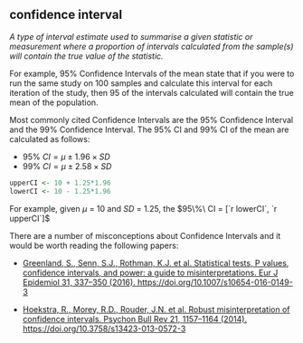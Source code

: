 ## confidence interval

<dfn>A type of interval estimate used to summarise a given statistic or measurement where a proportion of intervals calculated from the sample(s) will contain the true value of the statistic.</dfn>

For example, 95% Confidence Intervals of the mean state that if you were to run the same study on 100 samples and calculate this interval for each iteration of the study, then 95 of the intervals calculated will contain the true mean of the population.

Most commonly cited Confidence Intervals are the 95% Confidence Interval and the 99% Confidence Interval. The 95% CI and 99% CI of the mean are calculated as follows:

* $95\%\ CI = \mu ± 1.96 \times SD$
* $99\%\ CI = \mu ± 2.58 \times SD$

```r
upperCI <- 10 + 1.25*1.96
lowerCI <- 10 - 1.25*1.96
```

For example, given $\mu$ = 10 and $SD$ = 1.25, the $95\%\ CI = [`r lowerCI`, `r upperCI`]$

There are a number of misconceptions about Confidence Intervals and it would be worth reading the following papers:

* <a href = "https://link.springer.com/article/10.1007/s10654-016-0149-3" target = "_blank">Greenland, S., Senn, S.J., Rothman, K.J. et al. Statistical tests, P values, confidence intervals, and power: a guide to misinterpretations. Eur J Epidemiol 31, 337–350 (2016). https://doi.org/10.1007/s10654-016-0149-3</a>

* <a href = "https://link.springer.com/article/10.3758%2Fs13423-013-0572-3" target = "_blank">Hoekstra, R., Morey, R.D., Rouder, J.N. et al. Robust misinterpretation of confidence intervals. Psychon Bull Rev 21, 1157–1164 (2014). https://doi.org/10.3758/s13423-013-0572-3</a>

